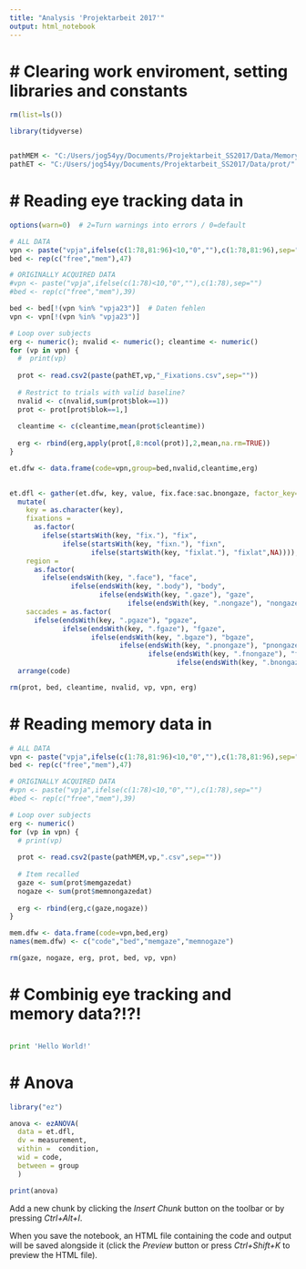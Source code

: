 ```yaml
---
title: "Analysis 'Projektarbeit 2017'"
output: html_notebook
---
```


# # Clearing work enviroment, setting libraries and constants
```r
rm(list=ls())

library(tidyverse)


pathMEM <- "C:/Users/jog54yy/Documents/Projektarbeit_SS2017/Data/Memory/"
pathET <- "C:/Users/jog54yy/Documents/Projektarbeit_SS2017/Data/prot/"

```



# # Reading eye tracking data in 
```r
options(warn=0)  # 2=Turn warnings into errors / 0=default

# ALL DATA
vpn <- paste("vpja",ifelse(c(1:78,81:96)<10,"0",""),c(1:78,81:96),sep="")
bed <- rep(c("free","mem"),47)

# ORIGINALLY ACQUIRED DATA
#vpn <- paste("vpja",ifelse(c(1:78)<10,"0",""),c(1:78),sep="")
#bed <- rep(c("free","mem"),39)

bed <- bed[!(vpn %in% "vpja23")]  # Daten fehlen
vpn <- vpn[!(vpn %in% "vpja23")]  

# Loop over subjects
erg <- numeric(); nvalid <- numeric(); cleantime <- numeric()
for (vp in vpn) {
  #  print(vp)
  
  prot <- read.csv2(paste(pathET,vp,"_Fixations.csv",sep=""))
  
  # Restrict to trials with valid baseline?
  nvalid <- c(nvalid,sum(prot$blok==1))
  prot <- prot[prot$blok==1,]
  
  cleantime <- c(cleantime,mean(prot$cleantime))
  
  erg <- rbind(erg,apply(prot[,8:ncol(prot)],2,mean,na.rm=TRUE))
}

et.dfw <- data.frame(code=vpn,group=bed,nvalid,cleantime,erg) 
  

et.dfl <- gather(et.dfw, key, value, fix.face:sac.bnongaze, factor_key=TRUE) %>% 
  mutate(
    key = as.character(key),
    fixations =
      as.factor(
        ifelse(startsWith(key, "fix."), "fix",
             ifelse(startsWith(key, "fixn."), "fixn",
                    ifelse(startsWith(key, "fixlat."), "fixlat",NA)))),
    region = 
      as.factor(
        ifelse(endsWith(key, ".face"), "face",
               ifelse(endsWith(key, ".body"), "body",
                      ifelse(endsWith(key, ".gaze"), "gaze",
                             ifelse(endsWith(key, ".nongaze"), "nongaze", NA))))),
    saccades = as.factor(
      ifelse(endsWith(key, ".pgaze"), "pgaze",
             ifelse(endsWith(key, ".fgaze"), "fgaze",
                    ifelse(endsWith(key, ".bgaze"), "bgaze",
                           ifelse(endsWith(key, ".pnongaze"), "pnongaze",
                                  ifelse(endsWith(key, ".fnongaze"), "fnongaze",
                                         ifelse(endsWith(key, ".bnongaze"), "bnongaze", NA)))))))) %>% 
  arrange(code)

rm(prot, bed, cleantime, nvalid, vp, vpn, erg)
```



# # Reading memory data in
```r

# ALL DATA
vpn <- paste("vpja",ifelse(c(1:78,81:96)<10,"0",""),c(1:78,81:96),sep="")
bed <- rep(c("free","mem"),47)

# ORIGINALLY ACQUIRED DATA
#vpn <- paste("vpja",ifelse(c(1:78)<10,"0",""),c(1:78),sep="")
#bed <- rep(c("free","mem"),39)

# Loop over subjects
erg <- numeric()
for (vp in vpn) {
  # print(vp)
  
  prot <- read.csv2(paste(pathMEM,vp,".csv",sep=""))
  
  # Item recalled
  gaze <- sum(prot$memgazedat)
  nogaze <- sum(prot$memnongazedat)
  
  erg <- rbind(erg,c(gaze,nogaze))
}

mem.dfw <- data.frame(code=vpn,bed,erg)               
names(mem.dfw) <- c("code","bed","memgaze","memnogaze")

rm(gaze, nogaze, erg, prot, bed, vp, vpn)
```



# # Combinig eye tracking and memory data?!?!
```r



```

```python
print 'Hello World!'
```




# # Anova
```r
library("ez")

anova <- ezANOVA(
  data = et.dfl,
  dv = measurement,
  within =  condition,
  wid = code,
  between = group
  )

print(anova)


```






Add a new chunk by clicking the *Insert Chunk* button on the toolbar or by pressing *Ctrl+Alt+I*.

When you save the notebook, an HTML file containing the code and output will be saved alongside it (click the *Preview* button or press *Ctrl+Shift+K* to preview the HTML file).







